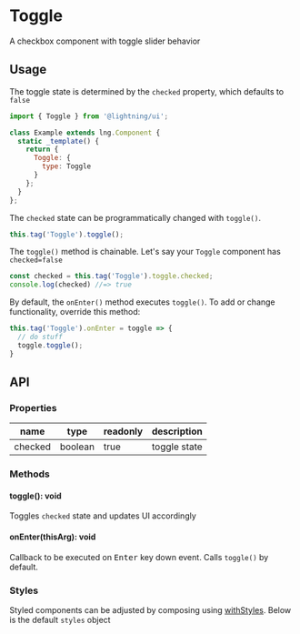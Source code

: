 
# Toggle

A checkbox component with toggle slider behavior

## Usage

The toggle state is determined by the `checked` property, which defaults to `false`

```js
import { Toggle } from '@lightning/ui';

class Example extends lng.Component {
  static _template() {
    return {
      Toggle: {
        type: Toggle
      }
    };
  }
};
```

<Canvas>
  <Story id="elements-toggle--basic" />
</Canvas>

The `checked` state can be programmatically changed with `toggle()`.

```js
this.tag('Toggle').toggle();
```

The `toggle()` method is chainable. Let's say your `Toggle` component has `checked=false`

```js
const checked = this.tag('Toggle').toggle.checked;
console.log(checked) //=> true
```

By default, the `onEnter()` method executes `toggle()`. To add or change functionality, override this method:

```js
this.tag('Toggle').onEnter = toggle => {
  // do stuff
  toggle.toggle();
}
```

## API

### Properties

name|type|readonly|description
--|--|--|--
checked|boolean|true|toggle state

### Methods

#### toggle(): void

Toggles `checked` state and updates UI accordingly

#### onEnter(thisArg): void

Callback to be executed on <kbd>Enter</kbd> key down event. Calls `toggle()` by default.

### Styles

Styled components can be adjusted by composing using [withStyles](?path=/docs/mixins-withstyles--basic). Below is the default `styles` object

<Theme theme={Toggle.styles} />